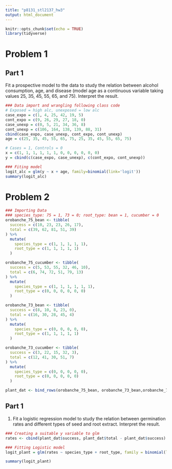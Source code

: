 ```yaml
---
title: "p8131_stl2137_hw3"
output: html_document
---
```


```r
knitr::opts_chunk$set(echo = TRUE)
library(tidyverse)
```

# Problem 1
## Part 1
Fit a prospective model to the data to study the relation between alcohol consumption, age, and disease (model age as a continuous variable taking values 25, 35, 45, 55, 65, and 75). Interpret the result.
```r
### Data import and wrangling following class code
# Exposed = high alc, unexposed = low alc
case_expo = c(1, 4, 25, 42, 19, 5)
cont_expo = c(9, 26, 29, 27, 18, 0)
case_unexp = c(0, 5, 21, 34, 36, 8)
cont_unexp = c(106, 164, 138, 139, 88, 31)
cbind(case_expo, case_unexp, cont_expo, cont_unexp)
age = c(25, 35, 45, 55, 65, 75, 25, 35, 45, 55, 65, 75)

# Cases = 1, Controls = 0
x = c(1, 1, 1, 1, 1, 1, 0, 0, 0, 0, 0, 0)
y = cbind(c(case_expo, case_unexp), c(cont_expo, cont_unexp))
```

```r
### Fiting model
logit_alc = glm(y ~ x + age, family=binomial(link='logit'))
summary(logit_alc)
```

# Problem 2
```r
### Importing Data 
### species_type: 75 = 1, 73 = 0; root_type: bean = 1, cucumber = 0
orobanche_75_bean <- tibble(
  success = c(10, 23, 23, 26, 17),
  total = c(39, 62, 81, 51, 39)
) %>% 
  mutate(
    species_type = c(1, 1, 1, 1, 1),
    root_type = c(1, 1, 1, 1, 1)
  )

orobanche_75_cucumber <- tibble(
  success = c(5, 53, 55, 32, 46, 10),
  total = c(6, 74, 72, 51, 79, 13)
) %>% 
  mutate(
    species_type = c(1, 1, 1, 1, 1, 1),
    root_type = c(0, 0, 0, 0, 0, 0)
  )

orobanche_73_bean <- tibble(
  success = c(8, 10, 8, 23, 0),
  total = c(16, 30, 28, 45, 4)
) %>% 
  mutate(
    species_type = c(0, 0, 0, 0, 0),
    root_type = c(1, 1, 1, 1, 1)
  )

orobanche_73_cucumber <- tibble(
  success = c(3, 22, 15, 32, 3),
  total = c(12, 41, 30, 51, 7)  
) %>% 
  mutate(
    species_type = c(0, 0, 0, 0, 0),
    root_type = c(0, 0, 0, 0, 0)
  )

plant_dat <- bind_rows(orobanche_75_bean, orobanche_73_bean,orobanche_75_cucumber, orobanche_73_cucumber)
```

## Part 1

1. Fit a logistic regression model to study the relation between germination rates and different types of seed and root extract. Interpret the result.
```r
### Creating a suitable y variable to glm 
rates <- cbind(plant_dat$success, plant_dat$total - plant_dat$success)

### Fitting Logistic model
logit_plant = glm(rates ~ species_type + root_type, family = binomial(link = 'logit'), data = plant_dat)

summary(logit_plant)
```

```r

```

